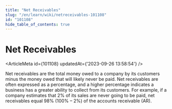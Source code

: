 ```yaml
---
title: "Net Receivables"
slug: "/en/learn/wiki/netreceivables-101108"
id: "101108"
hide_table_of_contents: true
---
```



# Net Receivables

<ArticleMeta id={101108} updatedAt={'2023-09-26 13:58:54'} />
<div className='border-solid border-b border-t-0 my-4 border-[var(--ifm-color-gray-300)]' />

Net receivables are the total money owed to a company by its customers minus the money owed that will likely never be paid. Net receivables are often expressed as a percentage, and a higher percentage indicates a business has a greater ability to collect from its customers. For example, if a company estimates that 2% of its sales are never going to be paid, net receivables equal 98% (100% – 2%) of the accounts receivable (AR).
